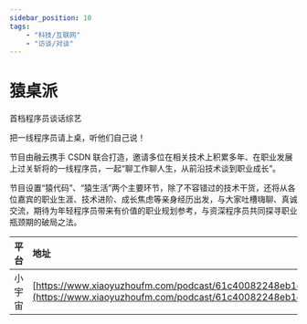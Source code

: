 ---
sidebar_position: 10
tags:
    - "科技/互联网"
    - "访谈/对谈"
---

# 猿桌派

首档程序员谈话综艺

把一线程序员请上桌，听他们自己说！​

节目由融云携手 CSDN 联合打造，邀请多位在相关技术上积累多年、在职业发展上过关斩将的一线程序员，一起“聊工作聊人生，从前沿技术谈到职业成长”。

节目设置“猿代码”、“猿生活”两个主要环节，除了不容错过的技术干货，还将从各位嘉宾的职业生涯、技术进阶、成长焦虑等亲身经历出发，与大家吐槽嗨聊、真诚交流，期待为年轻程序员带来有价值的职业规划参考，与资深程序员共同探寻职业瓶颈期的破局之法。

| 平台 | 地址 |
|:--|:----|
| 小宇宙 | [https://www.xiaoyuzhoufm.com/podcast/61c40082248eb1ebed3ada98](https://www.xiaoyuzhoufm.com/podcast/61c40082248eb1ebed3ada98) |
